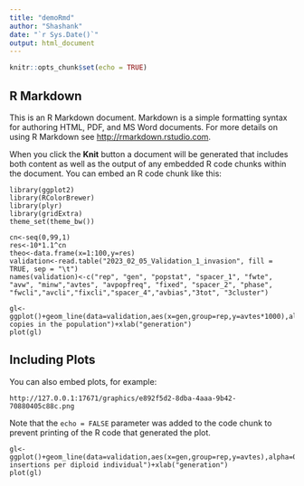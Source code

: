 ```yaml
---
title: "demoRmd"
author: "Shashank"
date: "`r Sys.Date()`"
output: html_document
---
```


```r
knitr::opts_chunk$set(echo = TRUE)
```

## R Markdown

This is an R Markdown document. Markdown is a simple formatting syntax for authoring HTML, PDF, and MS Word documents. For more details on using R Markdown see <http://rmarkdown.rstudio.com>.

When you click the **Knit** button a document will be generated that includes both content as well as the output of any embedded R code chunks within the document. You can embed an R code chunk like this:

```
library(ggplot2)
library(RColorBrewer)
library(plyr)
library(gridExtra)
theme_set(theme_bw())

cn<-seq(0,99,1)
res<-10*1.1^cn
theo<-data.frame(x=1:100,y=res)
validation<-read.table("2023_02_05_Validation_1_invasion", fill = TRUE, sep = "\t")
names(validation)<-c("rep", "gen", "popstat", "spacer_1", "fwte", "avw", "minw","avtes", "avpopfreq", "fixed", "spacer_2", "phase", "fwcli","avcli","fixcli","spacer_4","avbias","3tot", "3cluster")

gl<-ggplot()+geom_line(data=validation,aes(x=gen,group=rep,y=avtes*1000),alpha=0.15,size=0.3)+scale_y_log10()+geom_line(data=theo,aes(x=x,y=y),size=2)+theme(legend.position="none")+ylab("TE copies in the population")+xlab("generation")
plot(gl)

```

## Including Plots

You can also embed plots, for example:

```
http://127.0.0.1:17671/graphics/e892f5d2-8dba-4aaa-9b42-70880405c88c.png

```

Note that the `echo = FALSE` parameter was added to the code chunk to prevent printing of the R code that generated the plot.


```
gl<-ggplot()+geom_line(data=validation,aes(x=gen,group=rep,y=avtes),alpha=0.15,size=0.3)+scale_y_log10()+geom_line(data=theo,aes(x=x,y=y),size=2)+theme(legend.position="none")+ylab("TEs insertions per diploid individual")+xlab("generation")
plot(gl)

```
